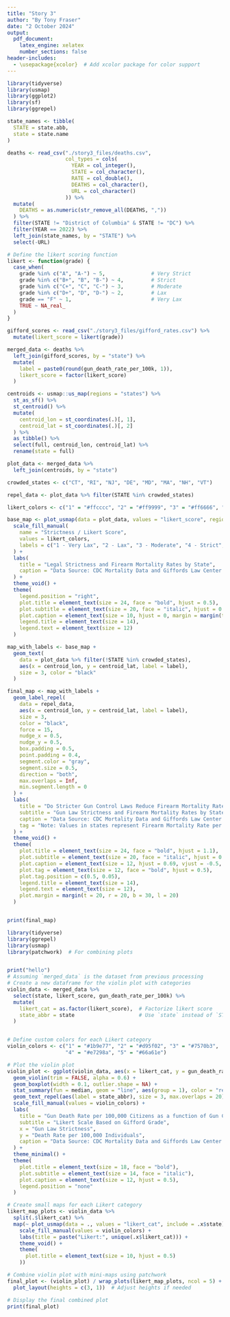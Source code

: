 ```yaml
---
title: "Story 3"
author: "By Tony Fraser"
date: "2 October 2024"
output:
  pdf_document:
    latex_engine: xelatex
    number_sections: false
header-includes:
  - \usepackage{xcolor}  # Add xcolor package for color support
---
```


::: {#latex}
\textcolor{lightgray}{\noindent\rule{\linewidth}{0.3mm}}
\vspace{5pt} 
:::

```r
library(tidyverse)
library(usmap)
library(ggplot2)
library(sf)
library(ggrepel)

state_names <- tibble(
  STATE = state.abb,
  state = state.name
)

deaths <- read_csv("./story3_files/deaths.csv",
                   col_types = cols(
                     YEAR = col_integer(),
                     STATE = col_character(),
                     RATE = col_double(),
                     DEATHS = col_character(),
                     URL = col_character()
                   )) %>%
  mutate(
    DEATHS = as.numeric(str_remove_all(DEATHS, ","))  
  ) %>%
  filter(STATE != "District of Columbia" & STATE != "DC") %>%  
  filter(YEAR == 2022) %>% 
  left_join(state_names, by = "STATE") %>%
  select(-URL)

# Define the likert scoring function
likert <- function(grade) {
  case_when(
    grade %in% c("A", "A-") ~ 5,               # Very Strict
    grade %in% c("B+", "B", "B-") ~ 4,         # Strict
    grade %in% c("C+", "C", "C-") ~ 3,         # Moderate
    grade %in% c("D+", "D", "D-") ~ 2,         # Lax
    grade == "F" ~ 1,                          # Very Lax
    TRUE ~ NA_real_
  )
}

gifford_scores <- read_csv("./story3_files/gifford_rates.csv") %>% 
  mutate(likert_score = likert(grade))

merged_data <- deaths %>%
  left_join(gifford_scores, by = "state") %>%
  mutate(
    label = paste0(round(gun_death_rate_per_100k, 1)),
    likert_score = factor(likert_score)
  )

```

```r
centroids <- usmap::us_map(regions = "states") %>%
  st_as_sf() %>% 
  st_centroid() %>%  
  mutate(
    centroid_lon = st_coordinates(.)[, 1], 
    centroid_lat = st_coordinates(.)[, 2]  
  ) %>%
  as_tibble() %>% 
  select(full, centroid_lon, centroid_lat) %>%
  rename(state = full)  

plot_data <- merged_data %>%
  left_join(centroids, by = "state")

crowded_states <- c("CT", "RI", "NJ", "DE", "MD", "MA", "NH", "VT")

repel_data <- plot_data %>% filter(STATE %in% crowded_states)

likert_colors <- c("1" = "#ffcccc", "2" = "#ff9999", "3" = "#ff6666", "4" = "#ff3333", "5" = "#cc0000")

base_map <- plot_usmap(data = plot_data, values = "likert_score", regions = "states") +
  scale_fill_manual(
    name = "Strictness / Likert Score",
    values = likert_colors,
    labels = c("1 - Very Lax", "2 - Lax", "3 - Moderate", "4 - Strict", "5 - Very Strict")
  ) +
  labs(
    title = "Legal Strictness and Firearm Mortality Rates by State",
    caption = "Data Source: CDC Mortality Data and Giffords Law Center Scorecard, 2022"
  ) +
  theme_void() +
  theme(
    legend.position = "right",
    plot.title = element_text(size = 24, face = "bold", hjust = 0.5),
    plot.subtitle = element_text(size = 20, face = "italic", hjust = 0.5),
    plot.caption = element_text(size = 10, hjust = 0, margin = margin(t = 10)),
    legend.title = element_text(size = 14),
    legend.text = element_text(size = 12)
  )

map_with_labels <- base_map +
  geom_text(
    data = plot_data %>% filter(!STATE %in% crowded_states), 
    aes(x = centroid_lon, y = centroid_lat, label = label),
    size = 3, color = "black"
  )

final_map <- map_with_labels +
  geom_label_repel(
    data = repel_data,
    aes(x = centroid_lon, y = centroid_lat, label = label),
    size = 3, 
    color = "black",
    force = 15,  
    nudge_x = 0.5, 
    nudge_y = 0.5, 
    box.padding = 0.5, 
    point.padding = 0.4, 
    segment.color = "gray",  
    segment.size = 0.5,  
    direction = "both", 
    max.overlaps = Inf, 
    min.segment.length = 0  
  ) +
  labs(
    title = "Do Stricter Gun Control Laws Reduce Firearm Mortality Rates?",
    subtitle = "Gun Law Strictness and Firearm Mortality Rates by State",
    caption = "Data Source: CDC Mortality Data and Giffords Law Center Scorecard, 2022",
    tag = "Note: Values in states represent Firearm Mortality Rate per 100,000"
  ) +
  theme_void() +
  theme(
    plot.title = element_text(size = 24, face = "bold", hjust = 1.1), 
    plot.subtitle = element_text(size = 20, face = "italic", hjust = 0.76),  
    plot.caption = element_text(size = 12, hjust = 0.69, vjust = -0.5, margin = margin(t = 15, b = 10)), 
    plot.tag = element_text(size = 12, face = "bold", hjust = 0.5), 
    plot.tag.position = c(0.5, 0.05), 
    legend.title = element_text(size = 14),
    legend.text = element_text(size = 12),
    plot.margin = margin(t = 20, r = 20, b = 30, l = 20)  
  )


print(final_map)
```
::: {#latex}
\vspace{8pt} 
\textcolor{lightgray}{\noindent\rule{\linewidth}{0.3mm}}

:::


```r
library(tidyverse)
library(ggrepel)
library(usmap)
library(patchwork)  # For combining plots


print("hello")
# Assuming `merged_data` is the dataset from previous processing
# Create a new dataframe for the violin plot with categories
violin_data <- merged_data %>%
  select(state, likert_score, gun_death_rate_per_100k) %>%
  mutate(
    likert_cat = as.factor(likert_score),  # Factorize likert score
    state_abbr = state                     # Use `state` instead of `STATE`
  )


# Define custom colors for each Likert category
violin_colors <- c("1" = "#1b9e77", "2" = "#d95f02", "3" = "#7570b3", 
                   "4" = "#e7298a", "5" = "#66a61e")

# Plot the violin plot
violin_plot <- ggplot(violin_data, aes(x = likert_cat, y = gun_death_rate_per_100k, fill = likert_cat)) +
  geom_violin(trim = FALSE, alpha = 0.6) +
  geom_boxplot(width = 0.1, outlier.shape = NA) +
  stat_summary(fun = median, geom = "line", aes(group = 1), color = "red", size = 1) +
  geom_text_repel(aes(label = state_abbr), size = 3, max.overlaps = 20) +
  scale_fill_manual(values = violin_colors) +
  labs(
    title = "Gun Death Rate per 100,000 Citizens as a function of Gun Control Law Strictness, 2022",
    subtitle = "Likert Scale Based on Gifford Grade",
    x = "Gun Law Strictness",
    y = "Death Rate per 100,000 Individuals",
    caption = "Data Source: CDC Mortality Data and Giffords Law Center Scorecard, 2022"
  ) +
  theme_minimal() +
  theme(
    plot.title = element_text(size = 18, face = "bold"),
    plot.subtitle = element_text(size = 14, face = "italic"),
    plot.caption = element_text(size = 12, hjust = 0.5),
    legend.position = "none"
  )

# Create small maps for each Likert category
likert_map_plots <- violin_data %>%
  split(.$likert_cat) %>%
  map(~ plot_usmap(data = ., values = "likert_cat", include = .x$state) +
    scale_fill_manual(values = violin_colors) +
    labs(title = paste("Likert:", unique(.x$likert_cat))) +
    theme_void() +
    theme(
      plot.title = element_text(size = 10, hjust = 0.5)
    ))

# Combine violin plot with mini-maps using patchwork
final_plot <- (violin_plot) / wrap_plots(likert_map_plots, ncol = 5) +
  plot_layout(heights = c(3, 1))  # Adjust heights if needed

# Display the final combined plot
print(final_plot)
```